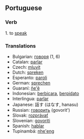 ==Portuguese==

===Verb===
1. to [[speak]]

===Translations===

* Bulgarian: [[говоря]] (1, 6)
* Catalan: [[parlar]]
* Czech: [[mluvit]]
* Dutch: [[spreken]]
* Esperanto: [[paroli]]
* German: [[sprechen]]
* Guaraní: [[ñe'ẽ]]
* Indonesian: [[berbicara]], [[berpidato]]
* Interlingua: [[parlar]]
* Japanese: 話す (はなす, hanasu)
* Russian: [[говорить]] (govorit')
* Slovak: [[rozprávať]]
* Slovenian: [[govoriti]]
* Spanish: [[hablar]]
* Tupinambá: [[nhe'eng]]